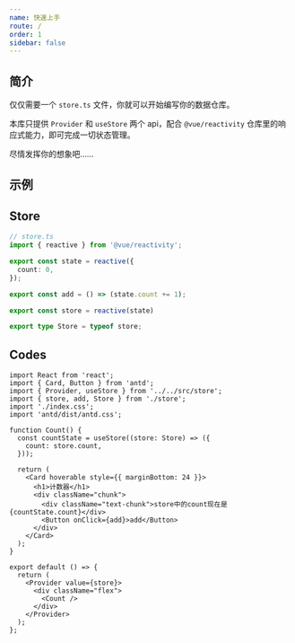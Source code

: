 ```yaml
---
name: 快速上手
route: /
order: 1
sidebar: false
---
```



## 简介

仅仅需要一个 `store.ts` 文件，你就可以开始编写你的数据仓库。

本库只提供 `Provider` 和 `useStore` 两个 api，配合 `@vue/reactivity` 仓库里的响应式能力，即可完成一切状态管理。

尽情发挥你的想象吧……


## 示例
<Counter />


## Store
```ts
// store.ts
import { reactive } from '@vue/reactivity';

export const state = reactive({
  count: 0,
});

export const add = () => (state.count += 1);

export const store = reactive(state)

export type Store = typeof store;
```

## Codes
```tsx
import React from 'react';
import { Card, Button } from 'antd';
import { Provider, useStore } from '../../src/store';
import { store, add, Store } from './store';
import './index.css';
import 'antd/dist/antd.css';

function Count() {
  const countState = useStore((store: Store) => ({
    count: store.count,
  }));

  return (
    <Card hoverable style={{ marginBottom: 24 }}>
      <h1>计数器</h1>
      <div className="chunk">
        <div className="text-chunk">store中的count现在是 {countState.count}</div>
        <Button onClick={add}>add</Button>
      </div>
    </Card>
  );
}

export default () => {
  return (
    <Provider value={store}>
      <div className="flex">
        <Count />
      </div>
    </Provider>
  );
};

```

